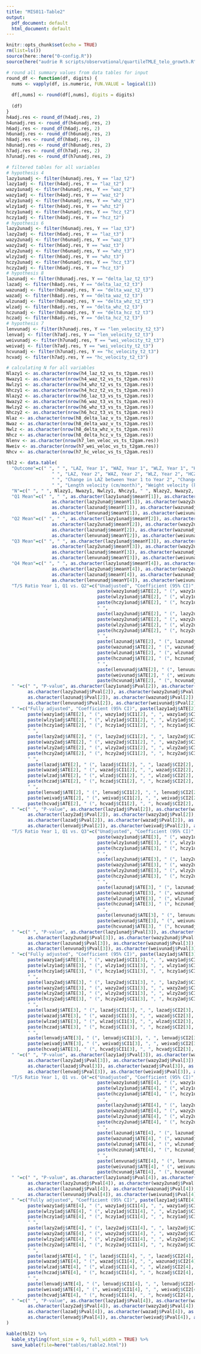 ```yaml
---
title: "MIS011-Table2"
output:
  pdf_document: default
  html_document: default
---
```


```r
knitr::opts_chunk$set(echo = TRUE)
rm(list=ls())
source(here::here("0-config.R"))
source(here("audrie R scripts/observational/quartileTMLE_telo_growth.R"))
```

```r
# round all summary values from data tables for input
round_df <- function(df, digits) {
  nums <- vapply(df, is.numeric, FUN.VALUE = logical(1))
  
  df[,nums] <- round(df[,nums], digits = digits)
  
  (df)
}
h4adj.res <- round_df(h4adj.res, 2)
h4unadj.res <- round_df(h4unadj.res, 2)
h6adj.res <- round_df(h6adj.res, 2)
h6unadj.res <- round_df(h6unadj.res, 2)
h8adj.res <- round_df(h8adj.res, 2)
h8unadj.res <- round_df(h8unadj.res, 2)
h7adj.res <- round_df(h7adj.res, 2)
h7unadj.res <- round_df(h7unadj.res, 2)

# filtered tables for all variables
# hypothesis 4
lazy1unadj <- filter(h4unadj.res, Y == "laz_t2")
lazy1adj <- filter(h4adj.res, Y == "laz_t2")
wazy1unadj <- filter(h4unadj.res, Y == "waz_t2")
wazy1adj <- filter(h4adj.res, Y == "waz_t2")
wlzy1unadj <- filter(h4unadj.res, Y == "whz_t2")
wlzy1adj <- filter(h4adj.res, Y == "whz_t2")
hczy1unadj <- filter(h4unadj.res, Y == "hcz_t2")
hczy1adj <- filter(h4adj.res, Y == "hcz_t2")
# hypothesis 6
lazy2unadj <- filter(h6unadj.res, Y == "laz_t3")
lazy2adj <- filter(h6adj.res, Y == "laz_t3")
wazy2unadj <- filter(h6unadj.res, Y == "waz_t3")
wazy2adj <- filter(h6adj.res, Y == "waz_t3")
wlzy2unadj <- filter(h6unadj.res, Y == "whz_t3")
wlzy2adj <- filter(h6adj.res, Y == "whz_t3")
hczy2unadj <- filter(h6unadj.res, Y == "hcz_t3")
hczy2adj <- filter(h6adj.res, Y == "hcz_t3")
# hypothesis 8
lazunadj <- filter(h8unadj.res, Y == "delta_laz_t2_t3")
lazadj <- filter(h8adj.res, Y == "delta_laz_t2_t3")
wazunadj <- filter(h8unadj.res, Y == "delta_waz_t2_t3")
wazadj <- filter(h8adj.res, Y == "delta_waz_t2_t3")
wlzunadj <- filter(h8unadj.res, Y == "delta_whz_t2_t3")
wlzadj <- filter(h8adj.res, Y == "delta_whz_t2_t3")
hczunadj <- filter(h8unadj.res, Y == "delta_hcz_t2_t3")
hczadj <- filter(h8adj.res, Y == "delta_hcz_t2_t3")
# hypothesis 7
lenvunadj <- filter(h7unadj.res, Y == "len_velocity_t2_t3")
lenvadj <- filter(h7adj.res, Y == "len_velocity_t2_t3")
weivunadj <- filter(h7unadj.res, Y == "wei_velocity_t2_t3")
weivadj <- filter(h7adj.res, Y == "wei_velocity_t2_t3")
hcvunadj <- filter(h7unadj.res, Y == "hc_velocity_t2_t3")
hcvadj <- filter(h7adj.res, Y == "hc_velocity_t2_t3")

# calculating N for all variables
Nlazy1 <- as.character(nrow(h4_laz_t2_vs_ts_t2gam.res))
Nwazy1 <- as.character(nrow(h4_waz_t2_vs_ts_t2gam.res))
Nwlzy1 <- as.character(nrow(h4_whz_t2_vs_ts_t2gam.res))
Nhczy1 <- as.character(nrow(h4_hcz_t2_vs_ts_t2gam.res))
Nlazy2 <- as.character(nrow(h6_laz_t3_vs_ts_t2gam.res))
Nwazy2 <- as.character(nrow(h6_waz_t3_vs_ts_t2gam.res))
Nwlzy2 <- as.character(nrow(h6_whz_t3_vs_ts_t2gam.res))
Nhczy2 <- as.character(nrow(h6_hcz_t3_vs_ts_t2gam.res))
Nlaz <- as.character(nrow(h8_delta_laz_v_ts_t2gam.res))
Nwaz <- as.character(nrow(h8_delta_waz_v_ts_t2gam.res))
Nwlz <- as.character(nrow(h8_delta_whz_v_ts_t2gam.res))
Nhcz <- as.character(nrow(h8_delta_hcz_v_ts_t2gam.res))
Nlenv <- as.character(nrow(h7_len_veloc_vs_ts_t2gam.res))
Nweiv <- as.character(nrow(h7_wei_veloc_vs_ts_t2gam.res))
Nhcv <- as.character(nrow(h7_hc_veloc_vs_ts_t2gam.res))
               
tbl2 <- data.table(
  "Outcome"=c(" ", " ", "LAZ, Year 1", "WAZ, Year 1", "WLZ, Year 1", "HCZ, Year 1",
                 " ", "LAZ, Year 2", "WAZ, Year 2", "WLZ, Year 2", "HCZ, Year 2", 
                 " ", "Change in LAZ between Year 1 to Year 2", "Change in WAZ between Year 1 to Year 2", "Change in WLZ between Year 1 to Year 2", "Change in HCZ between Year 1 to Year 2", 
                 " ", "Length velocity (cm/month)", "Weight velocity (kg/month)", "Head circumference velocity (cm/month)"),
  "N"=c(" ", " ", Nlazy1, Nwazy1, Nwlzy1, Nhczy1, " ", Nlazy2, Nwazy2, Nwlzy2, Nhczy2, " ", Nlaz, Nwaz, Nwlz, Nhcz, " ", Nlenv, Nweiv, Nhcv), 
  "Q1 Mean"=c(" ", " ", as.character(lazy1unadj$meanY[1]), as.character(wazy1unadj$meanY[1]), as.character(wlzy1unadj$meanY[1]), as.character(hczy1unadj$meanY[1]), " ",
                 as.character(lazy2unadj$meanY[1]), as.character(wazy2unadj$meanY[1]), as.character(wlzy2unadj$meanY[1]), as.character(hczy2unadj$meanY[1]), " ",
                 as.character(lazunadj$meanY[1]), as.character(wazunadj$meanY[1]), as.character(wlzunadj$meanY[1]), as.character(hczunadj$meanY[1]), " ",
                 as.character(lenvunadj$meanY[1]), as.character(weivunadj$meanY[1]), as.character(hcvunadj$meanY[1])), 
  "Q2 Mean"=c(" ", " ", as.character(lazy1unadj$meanY[2]), as.character(wazy1unadj$meanY[2]), as.character(wlzy1unadj$meanY[2]), as.character(hczy1unadj$meanY[2]), " ",
                 as.character(lazy2unadj$meanY[2]), as.character(wazy2unadj$meanY[2]), as.character(wlzy2unadj$meanY[2]), as.character(hczy2unadj$meanY[2]), " ",
                 as.character(lazunadj$meanY[2]), as.character(wazunadj$meanY[2]), as.character(wlzunadj$meanY[2]), as.character(hczunadj$meanY[2]), " ",
                 as.character(lenvunadj$meanY[2]), as.character(weivunadj$meanY[2]), as.character(hcvunadj$meanY[2])), 
  "Q3 Mean"=c(" ", " ", as.character(lazy1unadj$meanY[3]), as.character(wazy1unadj$meanY[3]), as.character(wlzy1unadj$meanY[3]), as.character(hczy1unadj$meanY[3]), " ",
                 as.character(lazy2unadj$meanY[3]), as.character(wazy2unadj$meanY[3]), as.character(wlzy2unadj$meanY[3]), as.character(hczy2unadj$meanY[3]), " ",
                 as.character(lazunadj$meanY[3]), as.character(wazunadj$meanY[3]), as.character(wlzunadj$meanY[3]), as.character(hczunadj$meanY[3]), " ",
                 as.character(lenvunadj$meanY[3]), as.character(weivunadj$meanY[3]), as.character(hcvunadj$meanY[3])), 
  "Q4 Mean"=c(" ", " ", as.character(lazy1unadj$meanY[4]), as.character(wazy1unadj$meanY[4]), as.character(wlzy1unadj$meanY[4]), as.character(hczy1unadj$meanY[4]), " ",
                 as.character(lazy2unadj$meanY[4]), as.character(wazy2unadj$meanY[4]), as.character(wlzy2unadj$meanY[4]), as.character(hczy2unadj$meanY[4]), " ",
                 as.character(lazunadj$meanY[4]), as.character(wazunadj$meanY[4]), as.character(wlzunadj$meanY[4]), as.character(hczunadj$meanY[4]), " ",
                 as.character(lenvunadj$meanY[4]), as.character(weivunadj$meanY[4]), as.character(hcvunadj$meanY[4])), 
  "T/S Ratio Year 1, Q1 vs. Q2"=c("Unadjusted", "Coefficient (95% CI)", paste(lazy1unadj$ATE[2], " (", lazy1unadj$CI1[2], ", ", lazy1unadj$CI2[2], ")", sep=""),
                                  paste(wazy1unadj$ATE[2], " (", wazy1unadj$CI1[2], ", ", wazy1unadj$CI2[2], ")", sep=""),
                                  paste(wlzy1unadj$ATE[2], " (", wlzy1unadj$CI1[2], ", ", wlzy1unadj$CI2[2], ")", sep=""),
                                  paste(hczy1unadj$ATE[2], " (", hczy1unadj$CI1[2], ", ", hczy1unadj$CI2[2], ")", sep=""),
                                  " ",
                                  paste(lazy2unadj$ATE[2], " (", lazy2unadj$CI1[2], ", ", lazy2unadj$CI2[2], ")", sep=""),
                                  paste(wazy2unadj$ATE[2], " (", wazy2unadj$CI1[2], ", ", wazy2unadj$CI2[2], ")", sep=""),
                                  paste(wlzy2unadj$ATE[2], " (", wlzy2unadj$CI1[2], ", ", wlzy2unadj$CI2[2], ")", sep=""),
                                  paste(hczy2unadj$ATE[2], " (", hczy2unadj$CI1[2], ", ", hczy2unadj$CI2[2], ")", sep=""),
                                  " ",
                                  paste(lazunadj$ATE[2], " (", lazunadj$CI1[2], ", ", lazunadj$CI2[2], ")", sep=""),
                                  paste(wazunadj$ATE[2], " (", wazunadj$CI1[2], ", ", wazunadj$CI2[2], ")", sep=""),
                                  paste(wlzunadj$ATE[2], " (", wlzunadj$CI1[2], ", ", wlzunadj$CI2[2], ")", sep=""),
                                  paste(hczunadj$ATE[2], " (", hczunadj$CI1[2], ", ", hczunadj$CI2[2], ")", sep=""),
                                  " ",
                                  paste(lenvunadj$ATE[2], " (", lenvunadj$CI1[2], ", ", lenvunadj$CI2[2], ")", sep=""),
                                  paste(weivunadj$ATE[2], " (", weivunadj$CI1[2], ", ", weivunadj$CI2[2], ")", sep=""),
                                  paste(hcvunadj$ATE[2], " (", hcvunadj$CI1[2], ", ", hcvunadj$CI2[2], ")", sep="")), 
  " "=c(" ", "P-value", as.character(lazy1unadj$Pval[2]), as.character(wazy1unadj$Pval[2]), as.character(wlzy1unadj$Pval[2]), as.character(hczy1unadj$Pval[2]), " ",
        as.character(lazy2unadj$Pval[2]), as.character(wazy2unadj$Pval[2]), as.character(wlzy2unadj$Pval[2]), as.character(hczy2unadj$Pval[2]), " ",
        as.character(lazunadj$Pval[2]), as.character(wazunadj$Pval[2]), as.character(wlzunadj$Pval[2]), as.character(hczunadj$Pval[2]), " ",
        as.character(lenvunadj$Pval[2]), as.character(weivunadj$Pval[2]), as.character(hcvunadj$Pval[2])), 
  " "=c("Fully adjusted", "Coefficient (95% CI)", paste(lazy1adj$ATE[2], " (", lazy1adj$CI1[2], ", ", lazy1adj$CI2[2], ")", sep=""),
        paste(wazy1adj$ATE[2], " (", wazy1adj$CI1[2], ", ", wazy1adj$CI2[2], ")", sep=""),
        paste(wlzy1adj$ATE[2], " (", wlzy1adj$CI1[2], ", ", wlzy1adj$CI2[2], ")", sep=""),
        paste(hczy1adj$ATE[2], " (", hczy1adj$CI1[2], ", ", hczy1adj$CI2[2], ")", sep=""),
        " ",
        paste(lazy2adj$ATE[2], " (", lazy2adj$CI1[2], ", ", lazy2adj$CI2[2], ")", sep=""),
        paste(wazy2adj$ATE[2], " (", wazy2adj$CI1[2], ", ", wazy2adj$CI2[2], ")", sep=""),
        paste(wlzy2adj$ATE[2], " (", wlzy2adj$CI1[2], ", ", wlzy2adj$CI2[2], ")", sep=""),
        paste(hczy2adj$ATE[2], " (", hczy2adj$CI1[2], ", ", hczy2adj$CI2[2], ")", sep=""),
        " ",
        paste(lazadj$ATE[2], " (", lazadj$CI1[2], ", ", lazadj$CI2[2], ")", sep=""),
        paste(wazadj$ATE[2], " (", wazadj$CI1[2], ", ", wazadj$CI2[2], ")", sep=""),
        paste(wlzadj$ATE[2], " (", wlzadj$CI1[2], ", ", wlzadj$CI2[2], ")", sep=""),
        paste(hczadj$ATE[2], " (", hczadj$CI1[2], ", ", hczadj$CI2[2], ")", sep=""),
        " ",
        paste(lenvadj$ATE[2], " (", lenvadj$CI1[2], ", ", lenvadj$CI2[2], ")", sep=""),
        paste(weivadj$ATE[2], " (", weivadj$CI1[2], ", ", weivadj$CI2[2], ")", sep=""),
        paste(hcvadj$ATE[2], " (", hcvadj$CI1[2], ", ", hcvadj$CI2[2], ")", sep="")), 
  " "=c(" ", "P-value", as.character(lazy1adj$Pval[2]), as.character(wazy1adj$Pval[2]), as.character(wlzy1adj$Pval[2]), as.character(hczy1adj$Pval[2]), " ",
        as.character(lazy2adj$Pval[2]), as.character(wazy2adj$Pval[2]), as.character(wlzy1adj$Pval[2]), as.character(hczy2adj$Pval[2]), " ",
        as.character(lazadj$Pval[2]), as.character(wazadj$Pval[2]), as.character(wlzadj$Pval[2]), as.character(hczadj$Pval[2]), " ",
        as.character(lenvadj$Pval[2]), as.character(weivadj$Pval[2]), as.character(hcvadj$Pval[2])), 
  "T/S Ratio Year 1, Q1 vs. Q3"=c("Unadjusted", "Coefficient (95% CI)", paste(lazy1unadj$ATE[3], " (", lazy1unadj$CI1[3], ", ", lazy1unadj$CI2[3], ")", sep=""),
                                  paste(wazy1unadj$ATE[3], " (", wazy1unadj$CI1[3], ", ", wazy1unadj$CI2[3], ")", sep=""),
                                  paste(wlzy1unadj$ATE[3], " (", wlzy1unadj$CI1[3], ", ", wlzy1unadj$CI2[3], ")", sep=""),
                                  paste(hczy1unadj$ATE[3], " (", hczy1unadj$CI1[3], ", ", hczy1unadj$CI2[3], ")", sep=""),
                                  " ",
                                  paste(lazy2unadj$ATE[3], " (", lazy2unadj$CI1[3], ", ", lazy2unadj$CI2[3], ")", sep=""),
                                  paste(wazy2unadj$ATE[3], " (", wazy2unadj$CI1[3], ", ", wazy2unadj$CI2[3], ")", sep=""),
                                  paste(wlzy2unadj$ATE[3], " (", wlzy2unadj$CI1[3], ", ", wlzy2unadj$CI2[3], ")", sep=""),
                                  paste(hczy2unadj$ATE[3], " (", hczy2unadj$CI1[3], ", ", hczy2unadj$CI2[3], ")", sep=""),
                                  " ",
                                  paste(lazunadj$ATE[3], " (", lazunadj$CI1[3], ", ", lazunadj$CI2[3], ")", sep=""),
                                  paste(wazunadj$ATE[3], " (", wazunadj$CI1[3], ", ", wazunadj$CI2[3], ")", sep=""),
                                  paste(wlzunadj$ATE[3], " (", wlzunadj$CI1[3], ", ", wlzunadj$CI2[3], ")", sep=""),
                                  paste(hczunadj$ATE[3], " (", hczunadj$CI1[3], ", ", hczunadj$CI2[3], ")", sep=""),
                                  " ",
                                  paste(lenvunadj$ATE[3], " (", lenvunadj$CI1[3], ", ", lenvunadj$CI2[3], ")", sep=""),
                                  paste(weivunadj$ATE[3], " (", weivunadj$CI1[3], ", ", weivunadj$CI2[3], ")", sep=""),
                                  paste(hcvunadj$ATE[3], " (", hcvunadj$CI1[3], ", ", hcvunadj$CI2[3], ")", sep="")), 
  " "=c(" ", "P-value", as.character(lazy1unadj$Pval[3]), as.character(wazy1unadj$Pval[3]), as.character(wlzy1unadj$Pval[3]), as.character(hczy1unadj$Pval[3]), " ",
        as.character(lazy2unadj$Pval[3]), as.character(wazy2unadj$Pval[3]), as.character(wlzy2unadj$Pval[3]), as.character(hczy2unadj$Pval[3]), " ",
        as.character(lazunadj$Pval[3]), as.character(wazunadj$Pval[3]), as.character(wlzunadj$Pval[3]), as.character(hczunadj$Pval[3]), " ",
        as.character(lenvunadj$Pval[3]), as.character(weivunadj$Pval[3]), as.character(hcvunadj$Pval[3])),
  " "=c("Fully adjusted", "Coefficient (95% CI)", paste(lazy1adj$ATE[3], " (", lazy1adj$CI1[3], ", ", lazy1adj$CI2[3], ")", sep=""),
        paste(wazy1adj$ATE[3], " (", wazy1adj$CI1[3], ", ", wazy1adj$CI2[3], ")", sep=""),
        paste(wlzy1adj$ATE[3], " (", wlzy1adj$CI1[3], ", ", wlzy1adj$CI2[3], ")", sep=""),
        paste(hczy1adj$ATE[3], " (", hczy1adj$CI1[3], ", ", hczy1adj$CI2[3], ")", sep=""),
        " ",
        paste(lazy2adj$ATE[3], " (", lazy2adj$CI1[3], ", ", lazy2adj$CI2[3], ")", sep=""),
        paste(wazy2adj$ATE[3], " (", wazy2adj$CI1[3], ", ", wazy2adj$CI2[3], ")", sep=""),
        paste(wlzy2adj$ATE[3], " (", wlzy2adj$CI1[3], ", ", wlzy2adj$CI2[3], ")", sep=""), 
        paste(hczy2adj$ATE[3], " (", hczy2adj$CI1[3], ", ", hczy2adj$CI2[3], ")", sep=""),
        " ",
        paste(lazadj$ATE[3], " (", lazadj$CI1[3], ", ", lazadj$CI2[3], ")", sep=""),
        paste(wazadj$ATE[3], " (", wazadj$CI1[3], ", ", wazadj$CI2[3], ")", sep=""),
        paste(wlzadj$ATE[3], " (", wlzadj$CI1[3], ", ", wlzadj$CI2[3], ")", sep=""),
        paste(hczadj$ATE[3], " (", hczadj$CI1[3], ", ", hczadj$CI2[3], ")", sep=""),
        " ",
        paste(lenvadj$ATE[3], " (", lenvadj$CI1[3], ", ", lenvadj$CI2[3], ")", sep=""),
        paste(weivadj$ATE[3], " (", weivadj$CI1[3], ", ", weivadj$CI2[3], ")", sep=""),
        paste(hcvadj$ATE[3], " (", hcvadj$CI1[3], ", ", hcvadj$CI2[3], ")", sep="")),
  " "=c(" ", "P-value", as.character(lazy1adj$Pval[3]), as.character(wazy1adj$Pval[3]), as.character(wlzy1adj$Pval[3]), as.character(hczy1adj$Pval[3]), " ",
        as.character(lazy2adj$Pval[3]), as.character(wazy2adj$Pval[3]), as.character(wlzy2adj$Pval[3]), as.character(hczy2adj$Pval[3]), " ",
        as.character(lazadj$Pval[3]), as.character(wazadj$Pval[3]), as.character(wlzadj$Pval[3]), as.character(hczadj$Pval[3]), " ",
        as.character(lenvadj$Pval[3]), as.character(weivadj$Pval[3]), as.character(hcvadj$Pval[3])),
  "T/S Ratio Year 1, Q1 vs. Q4"=c("Unadjusted", "Coefficient (95% CI)", paste(lazy1unadj$ATE[4], " (", lazy1unadj$CI1[4], ", ", lazy1unadj$CI2[4], ")", sep=""),
                                  paste(wazy1unadj$ATE[4], " (", wazy1unadj$CI1[4], ", ", wazy1unadj$CI2[4], ")", sep=""),
                                  paste(wlzy1unadj$ATE[4], " (", wlzy1unadj$CI1[4], ", ", wlzy1unadj$CI2[4], ")", sep=""),
                                  paste(hczy1unadj$ATE[4], " (", hczy1unadj$CI1[4], ", ", hczy1unadj$CI2[4], ")", sep=""),
                                  " ",
                                  paste(lazy2unadj$ATE[4], " (", lazy2unadj$CI1[4], ", ", lazy2unadj$CI2[4], ")", sep=""),
                                  paste(wazy2unadj$ATE[4], " (", wazy2unadj$CI1[4], ", ", wazy2unadj$CI2[4], ")", sep=""),
                                  paste(wlzy2unadj$ATE[4], " (", wlzy2unadj$CI1[4], ", ", wlzy2unadj$CI2[4], ")", sep=""),
                                  paste(hczy2unadj$ATE[4], " (", hczy2unadj$CI1[4], ", ", hczy2unadj$CI2[4], ")", sep=""),
                                  " ",
                                  paste(lazunadj$ATE[4], " (", lazunadj$CI1[4], ", ", lazunadj$CI2[4], ")", sep=""),
                                  paste(wazunadj$ATE[4], " (", wazunadj$CI1[4], ", ", wazunadj$CI2[4], ")", sep=""),
                                  paste(wlzunadj$ATE[4], " (", wlzunadj$CI1[4], ", ", wlzunadj$CI2[4], ")", sep=""),
                                  paste(hczunadj$ATE[4], " (", hczunadj$CI1[4], ", ", hczunadj$CI2[4], ")", sep=""),
                                  " ",
                                  paste(lenvunadj$ATE[4], " (", lenvunadj$CI1[4], ", ", lenvunadj$CI2[4], ")", sep=""),
                                  paste(weivunadj$ATE[4], " (", weivunadj$CI1[4], ", ", weivunadj$CI2[4], ")", sep=""),
                                  paste(hcvunadj$ATE[4], " (", hcvunadj$CI1[4], ", ", hcvunadj$CI2[4], ")", sep="")),
  " "=c(" ", "P-value", as.character(lazy1unadj$Pval[4]), as.character(wazy1unadj$Pval[4]), as.character(wlzy1unadj$Pval[4]), as.character(hczy1unadj$Pval[4]), " ",
        as.character(lazy2unadj$Pval[4]), as.character(wazy2unadj$Pval[4]), as.character(wlzy2unadj$Pval[4]), as.character(hczy2unadj$Pval[4]), " ",
        as.character(lazunadj$Pval[4]), as.character(wazunadj$Pval[4]), as.character(wlzunadj$Pval[4]), as.character(hczunadj$Pval[4]), " ",
        as.character(lenvunadj$Pval[4]), as.character(weivunadj$Pval[4]), as.character(hcvunadj$Pval[4])),
  " "=c("Fully adjusted", "Coefficient (95% CI)", paste(lazy1adj$ATE[4], " (", lazy1adj$CI1[4], ", ", lazy1adj$CI2[4], ")", sep=""),
        paste(wazy1adj$ATE[4], " (", wazy1adj$CI1[4], ", ", wazy1adj$CI2[4], ")", sep=""),
        paste(wlzy1adj$ATE[4], " (", wlzy1adj$CI1[4], ", ", wlzy1adj$CI2[4], ")", sep=""),
        paste(hczy1adj$ATE[4], " (", hczy1adj$CI1[4], ", ", hczy1adj$CI2[4], ")", sep=""),
        " ",
        paste(lazy2adj$ATE[4], " (", lazy2adj$CI1[4], ", ", lazy2adj$CI2[4], ")", sep=""),
        paste(wazy2adj$ATE[4], " (", wazy2adj$CI1[4], ", ", wazy2adj$CI2[4], ")", sep=""),
        paste(wlzy2adj$ATE[4], " (", wlzy2adj$CI1[4], ", ", wlzy2adj$CI2[4], ")", sep=""),
        paste(hczy2adj$ATE[4], " (", hczy2adj$CI1[4], ", ", hczy2adj$CI2[4], ")", sep=""),
        " ",
        paste(lazadj$ATE[4], " (", lazadj$CI1[4], ", ", lazadj$CI2[4], ")", sep=""),
        paste(wazadj$ATE[4], " (", wazadj$CI1[4], ", ", wazunadj$CI2[4], ")", sep=""),
        paste(wlzadj$ATE[4], " (", wlzadj$CI1[4], ", ", wlzadj$CI2[4], ")", sep=""),
        paste(hczadj$ATE[4], " (", hczadj$CI1[4], ", ", hczadj$CI2[4], ")", sep=""),
        " ",
        paste(lenvadj$ATE[4], " (", lenvadj$CI1[4], ", ", lenvadj$CI2[4], ")", sep=""),
        paste(weivadj$ATE[4], " (", weivadj$CI1[4], ", ", weivadj$CI2[4], ")", sep=""),
        paste(hcvadj$ATE[4], " (", hcvadj$CI1[4], ", ", hcvadj$CI2[4], ")", sep="")),
  " "=c(" ", "P-value", as.character(lazy1adj$Pval[4]), as.character(wazy1adj$Pval[4]), as.character(wlzy1adj$Pval[4]), as.character(hczy1adj$Pval[4]), " ",
        as.character(lazy2adj$Pval[4]), as.character(wazy2adj$Pval[4]), as.character(wlzy2adj$Pval[4]), as.character(hczy2adj$Pval[4]), " ",
        as.character(lazadj$Pval[4]), as.character(wazadj$Pval[4]), as.character(wlzadj$Pval[4]), as.character(hczadj$Pval[4]), " ",
        as.character(lenvadj$Pval[4]), as.character(weivadj$Pval[4]), as.character(hcvadj$Pval[4]))
)

```

```r
kable(tbl2) %>%
  kable_styling(font_size = 9, full_width = TRUE) %>%
  save_kable(file=here("tables/table2.html"))
```

